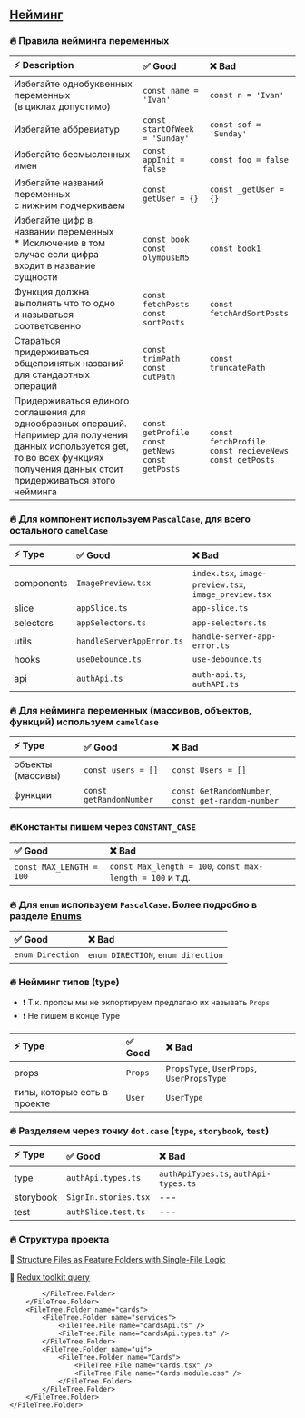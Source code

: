 
## [Нейминг](https://google.github.io/styleguide/tsguide.html#identifiers)

### 🔥 Правила нейминга переменных
| ⚡ Description   | ✅ Good   | ❌ Bad  |
| :-----  | :----- | :---- |
| Избегайте однобуквенных переменных <br/>(в циклах допустимо) | `const name = 'Ivan'` | `const n = 'Ivan'` |
| Избегайте аббревиатур | `const startOfWeek = 'Sunday'` | `const sof = 'Sunday'` |
| Избегайте бесмысленных имен | `const appInit = false` | `const foo = false` |
| Избегайте названий переменных<br/> с нижним подчеркиваем | `const getUser = {}` |`const _getUser = {}` |
| Избегайте цифр в названии переменных <br/> * Исключение в том случае если цифра <br/> входит в название сущности | `const book` <br/> `const olympusEM5` |`const book1` |
| Функция должна выполнять что то одно <br/> и называться соответсвенно | `const fetchPosts` <br/> `const sortPosts`  |`const fetchAndSortPosts` |
| Стараться придерживаться общепринятых названий для стандартных операций | `const trimPath` <br/> `const cutPath`  |`const truncatePath` |
| Придерживаться единого соглашения для однообразных операций. <br/> Например для получения данных используется get, то во всех функциях получения данных стоит придерживаться этого нейминга | `const getProfile` <br/> `const getNews`  <br/> `const getPosts`  | `const fetchProfile` <br/> `const recieveNews`  <br/> `const getPosts`  |


### 🔥 Для компонент используем `PascalCase`, для всего остального `camelCase`
| ⚡ Type   | ✅ Good   | ❌ Bad  |
| :-----  | :----- | :---- |
| components  | `ImagePreview.tsx`   | `index.tsx`, `image-preview.tsx`, `image_preview.tsx` |
| slice  | `appSlice.ts` | `app-slice.ts` |
| selectors  | `appSelectors.ts`   | `app-selectors.ts` |
| utils  | `handleServerAppError.ts`   | `handle-server-app-error.ts` |
| hooks  | `useDebounce.ts`   | `use-debounce.ts` |
| api  | `authApi.ts`   | `auth-api.ts`, `authAPI.ts` |


### 🔥 Для нейминга переменных (массивов, объектов, функций) используем `camelCase`
| ⚡ Type   | ✅ Good   | ❌ Bad  |
| :-----  | :----- | :---- |
| объекты (массивы)  | `const users = []`  | `const Users = []` |
| функции  | `const getRandomNumber` | `const GetRandomNumber`, `const get-random-number` |

### 🔥Константы пишем через `CONSTANT_CASE`
| ✅ Good   | ❌ Bad  |
| :----- | :---- |
| `const MAX_LENGTH = 100` | `const Max_length = 100`, `const max-length = 100`  и т.д. |

### 🔥 Для `enum` используем `PascalCase`. Более подробно в разделе [Enums](ts/enums)
| ✅ Good   | ❌ Bad  |
| :----- | :---- |
| `enum Direction` | `enum DIRECTION`, `enum direction` |

### 🔥 Нейминг типов (type)
* ❗ Т.к. пропсы мы не экпортируем предлагаю их называть `Props`
* ❗ Не пишем в конце Type

| ⚡ Type   | ✅ Good   | ❌ Bad  |
| :-----  | :----- | :---- |
| props  | `Props` | `PropsType`, `UserProps`, `UserPropsType` |
| типы, которые есть в проекте  | `User` | `UserType` |


### 🔥 Разделяем через точку `dot.case` (`type`, `storybook`, `test`)
| ⚡ Type   | ✅ Good   | ❌ Bad  |
| :-----  | :----- | :---- |
| type  | `authApi.types.ts` | `authApiTypes.ts`, `authApi-types.ts` |
| storybook | `SignIn.stories.tsx` | --- |
| test | `authSlice.test.ts` | --- |


### 🔥 Структура проекта
🔗 [Structure Files as Feature Folders with Single-File Logic](https://redux.js.org/style-guide/#structure-files-as-feature-folders-with-single-file-logic)

🔗 [Redux toolkit query](https://redux-toolkit.js.org/rtk-query/usage/examples)

<FileTree>
    <FileTree.Folder name="assets">
        <FileTree.Folder name="images">
            <FileTree.File name="mainBg.webp" />
            <FileTree.File name="cat.jpg" />
            <FileTree.File name="defaultAvatar.svg" />
        </FileTree.Folder>
        <FileTree.Folder name="icons">
            <FileTree.File name="camera.svg" />
            <FileTree.File name="logo.svg" />
            <FileTree.File name="eye.tsx" />
        </FileTree.Folder>
        <FileTree.Folder name="fonts"></FileTree.Folder>
    </FileTree.Folder>
    <FileTree.Folder name="common" defaultOpen>
        <FileTree.Folder name="components">
            <FileTree.Folder name="DropDown">
                <FileTree.File name="DropDown.tsx" />
                <FileTree.File name="DropDown.module.css" />
            </FileTree.Folder>
            <FileTree.Folder name="Slider">
                <FileTree.File name="Slider.tsx" />
                <FileTree.File name="Slider.module.css" />
            </FileTree.Folder>
            <FileTree.File name="index.ts" />
        </FileTree.Folder>
        <FileTree.Folder name="hooks">
            <FileTree.File name="useDebounce.ts" />
            <FileTree.File name="useLocalStorage.ts" />
            <FileTree.File name="index.ts" />
        </FileTree.Folder>
        <FileTree.Folder name="utils">
            <FileTree.File name="handleServerAppError.ts" />
            <FileTree.File name="handleServerNetworkError.ts" />
            <FileTree.File name="index.ts" />
        </FileTree.Folder>
        <FileTree.Folder name="enums">
            <FileTree.File name="enums.ts" />
            <FileTree.File name="index.ts" />
        </FileTree.Folder>
        <FileTree.Folder name="types">
            <FileTree.File name="types.ts" />
            <FileTree.File name="index.ts" />
        </FileTree.Folder>
    </FileTree.Folder>
    <FileTree.Folder name="features" defaultOpen>
        <FileTree.Folder name="app">
            <FileTree.Folder name="tests">
                <FileTree.File name="appSlice.test.ts" />
            </FileTree.Folder>
            <FileTree.File name="store.ts" />
            <FileTree.File name="App.tsx" />
            <FileTree.File name="appSlice.ts" />
            <FileTree.File name="appSelectors.ts" />
        </FileTree.Folder>
        <FileTree.Folder name="auth" defaultOpen>
            <FileTree.Folder name="api" defaultOpen>
                <FileTree.File name="authApi.ts" />
                <FileTree.File name="authApi.types.ts" />
            </FileTree.Folder>
            <FileTree.Folder name="lib" defaultOpen>
                <FileTree.File name="useLogin.ts" />
            </FileTree.Folder>
            <FileTree.Folder name="model" defaultOpen>
                <FileTree.Folder name="tests">
                    <FileTree.File name="authSlice.test.ts" />
                </FileTree.Folder>
                <FileTree.File name="authSlice.ts" />
                <FileTree.File name="authSelectors.ts" />
            </FileTree.Folder>
            <FileTree.Folder name="ui" defaultOpen>
                <FileTree.Folder name="Login">
                    <FileTree.File name="Login.tsx" />
                    <FileTree.File name="Login.module.css" />
                </FileTree.Folder>
                <FileTree.Folder name="Logout">
                    <FileTree.File name="Logout.tsx" />
                    <FileTree.File name="Logout.module.css" />
                </FileTree.Folder>

            </FileTree.Folder>
        </FileTree.Folder>
        <FileTree.Folder name="cards">
            <FileTree.Folder name="services">
                <FileTree.File name="cardsApi.ts" />
                <FileTree.File name="cardsApi.types.ts" />
            </FileTree.Folder>
            <FileTree.Folder name="ui">
                <FileTree.Folder name="Cards">
                    <FileTree.File name="Cards.tsx" />
                    <FileTree.File name="Cards.module.css" />
                </FileTree.Folder>
            </FileTree.Folder>
        </FileTree.Folder>
    </FileTree.Folder>
</FileTree>


